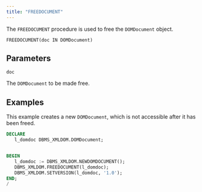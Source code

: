 ```yaml
---
title: "FREEDOCUMENT"
---
```


The `FREEDOCUMENT` procedure is used to free the `DOMDocument` object.

```
FREEDOCUMENT(doc IN DOMDocument)
```

## Parameters

`doc`

The `DOMDocument` to be made free.


## Examples

This example creates a new `DOMDocument`, which is not accessible after it has been freed.

```sql
DECLARE
   l_domdoc DBMS_XMLDOM.DOMDocument;


BEGIN
   l_domdoc := DBMS_XMLDOM.NEWDOMDOCUMENT();
   DBMS_XMLDOM.FREEDOCUMENT(l_domdoc);
   DBMS_XMLDOM.SETVERSION(l_domdoc, '1.0');
END;
/
```